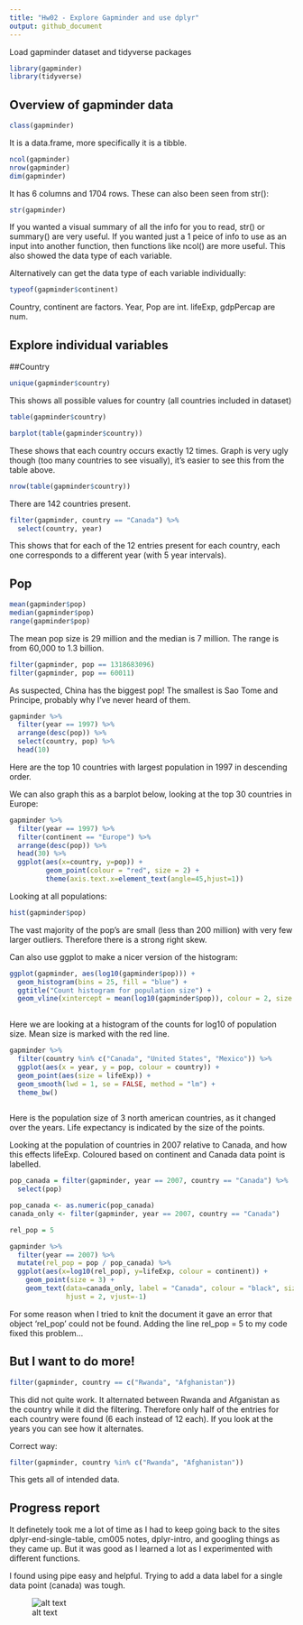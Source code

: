 ```yaml
---
title: "Hw02 - Explore Gapminder and use dplyr"
output: github_document
---
```


Load gapminder dataset and tidyverse packages
```r
library(gapminder)
library(tidyverse)
```

## Overview of gapminder data
```r
class(gapminder)
```
It is a data.frame, more specifically it is a tibble.


 
```r
ncol(gapminder)
nrow(gapminder)
dim(gapminder)
```

It has 6 columns and 1704 rows. These can also been seen from str():
```r
str(gapminder)

```

If you wanted a visual summary of all the info for you to read, str() or summary() are very useful. If you wanted just a 1 peice of info to use as an input into another function, then functions like ncol() are more useful. This also showed the data type of each variable.




Alternatively can get the data type of each variable individually:

```r
typeof(gapminder$continent)

```
Country, continent are factors.
Year, Pop are int.
lifeExp, gdpPercap are num.

## Explore individual variables

##Country
```r
unique(gapminder$country)

```
This shows all possible values for country (all countries included in dataset)




```r
table(gapminder$country)

barplot(table(gapminder$country))


```

These shows that each country occurs exactly 12 times. Graph is very ugly though (too many countries to see visually), it's easier to see this from the table above.



```r
nrow(table(gapminder$country))
```
There are 142 countries present.


```r
filter(gapminder, country == "Canada") %>%
  select(country, year)
```
This shows that for each of the 12 entries present for each country, each one corresponds to a different year (with 5 year intervals).



## Pop
```r
mean(gapminder$pop)
median(gapminder$pop)
range(gapminder$pop)
```
The mean pop size is 29 million and the median is  7 million. The range is from 60,000 to 1.3 billion.



```r
filter(gapminder, pop == 1318683096)
filter(gapminder, pop == 60011)
```
As suspected, China has the biggest pop! The smallest is Sao Tome and Principe, probably why I've never heard of them.



```r
gapminder %>% 
  filter(year == 1997) %>% 
  arrange(desc(pop)) %>%
  select(country, pop) %>%
  head(10)
```
Here are the top 10 countries with largest population in 1997 in descending order.

We can also graph this as a barplot below, looking at the top 30 countries in Europe:

```r
gapminder %>% 
  filter(year == 1997) %>%
  filter(continent == "Europe") %>% 
  arrange(desc(pop)) %>%
  head(30) %>% 
  ggplot(aes(x=country, y=pop)) + 
         geom_point(colour = "red", size = 2) +
         theme(axis.text.x=element_text(angle=45,hjust=1))
```



Looking at all populations:
```r
hist(gapminder$pop)

```
The vast majority of the pop's are small (less than 200 million) with very few larger outliers. Therefore there is a strong right skew.


Can also use ggplot to make a nicer version of the histogram:
```r
ggplot(gapminder, aes(log10(gapminder$pop))) +
  geom_histogram(bins = 25, fill = "blue") +
  ggtitle("Count histogram for population size") +
  geom_vline(xintercept = mean(log10(gapminder$pop)), colour = 2, size = 2 )
   
```
Here we are looking at a histogram of the counts for log10 of population size. Mean size is marked with the red line.



```r
gapminder %>% 
  filter(country %in% c("Canada", "United States", "Mexico")) %>% 
  ggplot(aes(x = year, y = pop, colour = country)) +
  geom_point(aes(size = lifeExp)) +
  geom_smooth(lwd = 1, se = FALSE, method = "lm") +
  theme_bw() 
  
```

Here is the population size of 3 north american countries, as it changed over the years. Life expectancy is indicated by the size of the points.




Looking at the population of countries in 2007 relative to Canada, and how this effects lifeExp. Coloured based on continent and Canada data point is labelled.
```r
pop_canada = filter(gapminder, year == 2007, country == "Canada") %>% 
  select(pop)

pop_canada <- as.numeric(pop_canada)
canada_only <- filter(gapminder, year == 2007, country == "Canada")

rel_pop = 5

gapminder %>%
  filter(year == 2007) %>% 
  mutate(rel_pop = pop / pop_canada) %>% 
  ggplot(aes(x=log10(rel_pop), y=lifeExp, colour = continent)) + 
    geom_point(size = 3) +
    geom_text(data=canada_only, label = "Canada", colour = "black", size = 4,
              hjust = 2, vjust=-1)
```

For some reason when I tried to knit the document it gave an error that object 'rel_pop' could not be found. Adding the line rel_pop = 5 to my code fixed this problem...



## But I want to do more!

```r
filter(gapminder, country == c("Rwanda", "Afghanistan"))
```
This did not quite work. It alternated between Rwanda and Afganistan as the country while it did the filtering. Therefore only half of the entries for each country were found (6 each instead of 12 each). If you look at the years you can see how it alternates.

Correct way:
```r
filter(gapminder, country %in% c("Rwanda", "Afghanistan"))
```
This gets all of intended data.

## Progress report

It definetely took me a lot of time as I had to keep going back to the sites dplyr-end-single-table, cm005 notes, dplyr-intro, and googling things as they came up. But it was good as I learned a lot as I experimented with different functions.

I found using pipe easy and helpful. Trying to add a data label for a single data point (canada) was tough.



![alt text][logo]

[logo]: https://imgflip.com/i/1wj55o